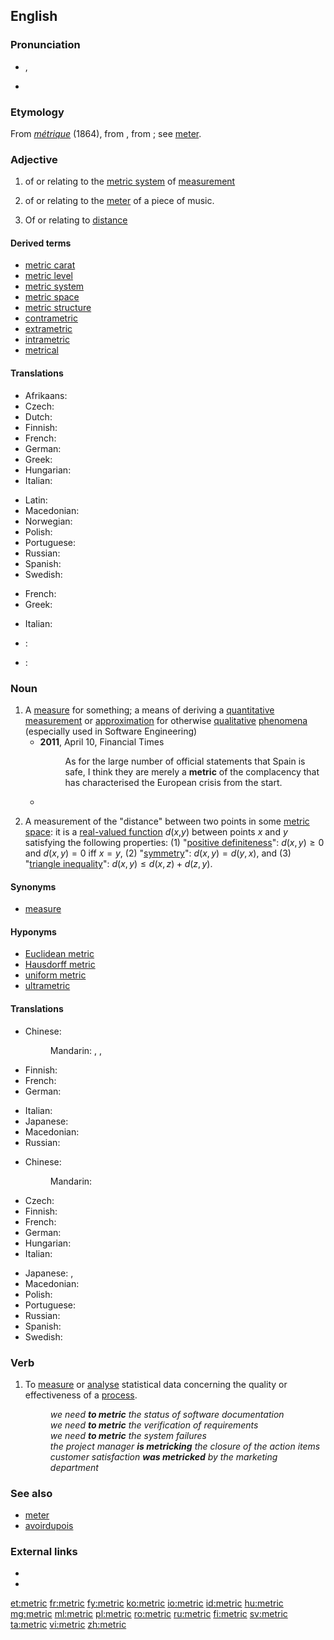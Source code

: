 ==English==
{{wikipedia}}

===Pronunciation===
* {{IPA|/ˈmɛt.ɹɪk/}}, {{X-SAMPA|/"mEt.r\Ik/}}
* {{hyphenation|met|ric}}

===Etymology===
From {{etyl|fr|en}} ''[[métrique]]'' (1864), from {{etyl|NL.|en}} {{term|metricus||pertaining to the system based on the meter}}, from {{term|metrum||a meter}}; see [[meter]].

===Adjective===
{{en-adj|-}}

# of or relating to the [[metric system]] of [[measurement]]
# {{context|music|lang=en}} of or relating to the [[meter]] of a piece of music.
# {{context|mathematics|physics|lang=en}} Of or relating to [[distance]]

====Derived terms====
* [[metric carat]]
* [[metric level]]
* [[metric system]]
* [[metric space]]
* [[metric structure]]
* [[contrametric]]
* [[extrametric]]
* [[intrametric]]
* [[metrical]]

====Translations====
{{trans-top|relating to metric system}}
* Afrikaans: {{t|af|metriek}}
* Czech: {{t+|cs|metrický|m}}
* Dutch: {{t|nl|metriek}}
* Finnish: {{t|fi|metrinen}}
* French: {{t+|fr|métrique}}
* German: {{t+|de|metrisch}}
* Greek: {{t+|el|μετρικός|tr=metrikós}}
* Hungarian: {{t|hu|metrikus}}
* Italian: {{t|it|metrico}}
{{trans-mid}}
* Latin: {{t|la|metricus}}
* Macedonian: {{t|mk|метрички|m|tr=métrički}}
* Norwegian: {{t+|no|metrisk}}
* Polish: {{t|pl|metryczny|m}}
* Portuguese: {{t+|pt|métrico|m}}
* Russian: {{t+|ru|метрический|tr=metríčeskij}}
* Spanish: {{t|es|métrico}}
* Swedish: {{t+|sv|metrisk}}
{{trans-bottom}}

{{trans-top|relating to musical meter}}
* French: {{t+|fr|métrique}}
* Greek: {{t+|el|μετρικός|tr=metrikós}}
{{trans-mid}}
* Italian: {{t|it|metrico}}
{{trans-bottom}}

{{checktrans-top}}
* {{ttbc|la}}: {{t|la|metricus}}
* {{ttbc|fa}}: {{t+|fa|متریک|tr=metrik}}
{{trans-bottom}}

===Noun===
{{en-noun}}

# A [[measure]] for something; a means of deriving a [[quantitative]] [[measurement]] or [[approximation]] for otherwise [[qualitative]] [[phenomena]] (especially used in Software Engineering)
#* '''2011''', April 10, Financial Times
#*: As for the large number of official statements that Spain is safe, I think they are merely a '''metric''' of the complacency that has characterised the European crisis from the start.
#*{{quote-magazine|date=2013-08-03|volume=408|issue=8847|magazine={{w|The Economist}}
|title=[http://www.economist.com/news/finance-and-economics/21582498-america-has-changed-way-it-measures-gdp-boundary-problems Boundary problems]
|passage=Economics is a messy discipline: too fluid to be a science, too rigorous to be an art. Perhaps it is fitting that economists’ most-used '''metric''', gross domestic product (GDP), is a tangle too. GDP measures the total value of output in an economic territory. Its apparent simplicity explains why it is scrutinised down to tenths of a percentage point every month.}}
# {{context|mathematics|lang=en}} A measurement of the "distance" between two points in some [[metric space]]: it is a [[real-valued function]] ''d''(''x'',''y'') between points ''x'' and ''y'' satisfying the following properties: (1) "[[positive definiteness]]": <math> d(x,y) \ge 0 </math> and <math> d(x,y) = 0 \mbox{ iff } x=y </math>, (2) "[[symmetric|symmetry]]": <math> d(x,y) = d(y,x) </math>, and (3) "[[triangle inequality]]": <math> d(x,y) \le d(x,z) + d(z,y) </math>.

====Synonyms====
* [[measure]]

====Hyponyms====
* [[Euclidean metric]]
* [[Hausdorff metric]]
* [[uniform metric]]
* [[ultrametric]]

====Translations====
{{trans-top|measure for something}}
* Chinese:
*: Mandarin: {{t+|cmn|度量|tr=dùliàng|sc=Hani}}, {{t+|cmn|計量|sc=Hani}}, {{t+|cmn|计量|tr=jìliàng|sc=Hani}}
* Finnish: {{t+|fi|mittari}}
* French: {{t+|fr|métrique|f}}
* German: {{t+|de|Metrik|f}}
{{trans-mid}}
* Italian: {{t+|it|metrica|f}}
* Japanese: {{t|ja|計量|tr=けいりょう, keiryō|sc=Jpan}}
* Macedonian: {{t|mk|метрика|f|tr=métrika}}
* Russian: {{t+|ru|метрика|f|tr=métrika|sc=Cyrl}}
{{trans-bottom}}

{{trans-top|notion in mathematics}}
* Chinese:
*: Mandarin: {{t+|cmn|度量|tr=dùliàng|sc=Hani}}
* Czech: {{t|cs|metrika|f}}
* Finnish: {{t|fi|metriikka}}
* French: {{t+|fr|métrique|f}}
* German: {{t+|de|Metrik|f}}
* Hungarian: {{t|hu|metrika}}
* Italian: {{t+|it|metrica|f}}
{{trans-mid}}
* Japanese: {{t|ja|計量|tr=けいりょう, keiryō|sc=Jpan}}, {{t|ja|メトリック|tr=metorikku|sc=Jpan}}
* Macedonian: {{t|mk|метрика|f|tr=métrika}}
* Polish: {{t+|pl|metryka|f}}
* Portuguese: {{t+|pt|métrica|f}}
* Russian: {{t+|ru|метрика|f|tr=métrika}}
* Spanish: {{t|es|métrica|f}}
* Swedish: {{t+|sv|metrik|c}}
{{trans-bottom}}

===Verb===
{{en-verb|not used|metricking|metricked}}

# {{context|transitive|aerospace, systems engineering|lang=en}} To [[measure]] or [[analyse]] statistical data concerning the quality or effectiveness of a [[process]].
#: ''we need '''to metric''' the status of software documentation''
#: ''we need '''to metric''' the verification of requirements''
#: ''we need '''to metric''' the system failures''
#: ''the project manager '''is metricking''' the closure of the action items''
#: ''customer satisfaction '''was metricked''' by the marketing department''

===See also===
* [[meter]]
* [[avoirdupois]]

===External links===
* {{R:Webster 1913}}
* {{R:Century 1911}}

[[et:metric]]
[[fr:metric]]
[[fy:metric]]
[[ko:metric]]
[[io:metric]]
[[id:metric]]
[[hu:metric]]
[[mg:metric]]
[[ml:metric]]
[[pl:metric]]
[[ro:metric]]
[[ru:metric]]
[[fi:metric]]
[[sv:metric]]
[[ta:metric]]
[[vi:metric]]
[[zh:metric]]